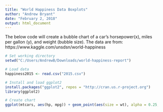 ```yaml
---
title: "World Happiness Data Boxplots"
author: "Andrew Bryant"
date: "February 2, 2018"
output: html_document
---
```


The below code will create a bubble chart of a car's horsepower(x), miles per gallon (y), and weight (bubble size). The data are from: https://www.kaggle.com/unsdsn/world-happiness

```r

# Set working directory
setwd("C:/Users/AndrewB/Downloads/world-happiness-report")

# Load data
happiness2015 <- read.csv("2015.csv")

# Install and load ggplot2
install.packages("ggplot2", repos = "http://cran.us.r-project.org")
library(ggplot2)

# Create chart
ggplot(mtcars, aes(hp, mpg)) + geom_point(aes(size = wt), alpha = 0.25, color = 'blue') + theme(legend.position="none") + ggtitle("Bubble chart of the relationship between a car's horsepower (x), (miles per gallon (y), and weight (size)") + xlab("Horsepower (hp)") + ylab("Miles per gallon (mpg)") + theme(plot.title = element_text(hjust = 0.5)) + xlim(0, 400) + ylim(0, 35)


```